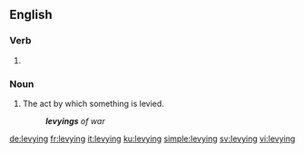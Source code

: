 ==English==

===Verb===
{{head|en|present participle}}

# {{present participle of|levy|lang=en}}

===Noun===
{{en-noun}}

# The act by which something is levied.
#: '''''levyings''' of war''

[[de:levying]]
[[fr:levying]]
[[it:levying]]
[[ku:levying]]
[[simple:levying]]
[[sv:levying]]
[[vi:levying]]